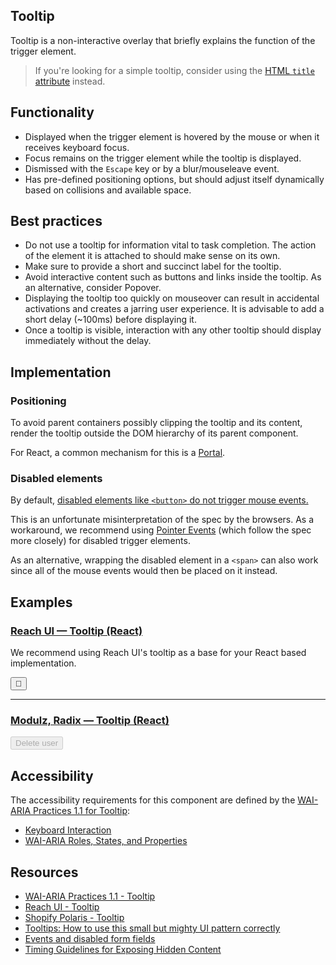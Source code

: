 
<article>

# Tooltip

Tooltip is a non-interactive overlay that briefly explains the function of the trigger element.

<Icon icon="tooltip" />

> If you're looking for a simple tooltip, consider using the [HTML `title` attribute](https://developer.mozilla.org/en-US/docs/Web/HTML/Global_attributes/title) instead.

</article>

<article>

## Functionality

- Displayed when the trigger element is hovered by the mouse or when it receives keyboard focus.
- Focus remains on the trigger element while the tooltip is displayed.
- Dismissed with the `Escape` key or by a blur/mouseleave event.
- Has pre-defined positioning options, but should adjust itself dynamically based on collisions and available space.

</article>

<article>

## Best practices

- Do not use a tooltip for information vital to task completion. The action of the element it is attached to should make sense on its own.
- Make sure to provide a short and succinct label for the tooltip.
- Avoid interactive content such as buttons and links inside the tooltip. As an alternative, consider Popover.
- Displaying the tooltip too quickly on mouseover can result in accidental activations and creates a jarring user experience.
It is advisable to add a short delay (~100ms) before displaying it.
- Once a tooltip is visible, interaction with any other tooltip should display immediately without the delay.

</article>

<article>

## Implementation

### Positioning

To avoid parent containers possibly clipping the tooltip and its content, render the tooltip outside the DOM hierarchy of its parent component.

For React, a common mechanism for this is a [Portal](https://reactjs.org/docs/portals.html).

### Disabled elements

By default, [disabled elements like `<button>` do not trigger mouse events.](https://jakearchibald.com/2017/events-and-disabled-form-fields/)

This is an unfortunate misinterpretation of the spec by the browsers. As a workaround, we recommend using [Pointer Events](https://developer.mozilla.org/en-US/docs/Web/API/Pointer_events)
(which follow the spec more closely) for disabled trigger elements.

As an alternative, wrapping the disabled element in a `<span>` can also work since all of the mouse events would then be placed on it instead.

</article>

<article>

## Examples

### [Reach UI — Tooltip (React)](https://reach.tech/tooltip/)

We recommend using Reach UI's tooltip as a base for your React based implementation.

<ReachTooltip label="Save">
  <button>💾</button>
</ReachTooltip>

<hr />

### [Modulz, Radix — Tooltip (React)](https://radix.modulz.app/docs/tooltip/)

<RadixTooltip label="You do not have permission to delete this user." side="top" align="center">
  <span style={{display: 'inline-block'}}>
    <Button size={1} disabled>Delete user</Button>
  </span>
</RadixTooltip>

</article>

<article>

## Accessibility

The accessibility requirements for this component are defined by the [WAI-ARIA Practices 1.1 for Tooltip](https://www.w3.org/TR/wai-aria-practices-1.1/#tooltip):

- [Keyboard Interaction](https://www.w3.org/TR/wai-aria-practices-1.1/#keyboard-interaction-21)
- [WAI-ARIA Roles, States, and Properties](https://www.w3.org/TR/wai-aria-practices-1.1/#wai-aria-roles-states-and-properties-22)

</article>

<article>

## Resources

- [WAI-ARIA Practices 1.1 - Tooltip](https://www.w3.org/TR/wai-aria-practices-1.1/#tooltip)
- [Reach UI - Tooltip](https://reach.tech/tooltip/)
- [Shopify Polaris - Tooltip](https://polaris.shopify.com/components/overlays/tooltip)
- [Tooltips: How to use this small but mighty UI pattern correctly](https://www.appcues.com/blog/tooltips)
- [Events and disabled form fields](https://jakearchibald.com/2017/events-and-disabled-form-fields/)
- [Timing Guidelines for Exposing Hidden Content](https://www.nngroup.com/articles/timing-exposing-content/)

</article>

